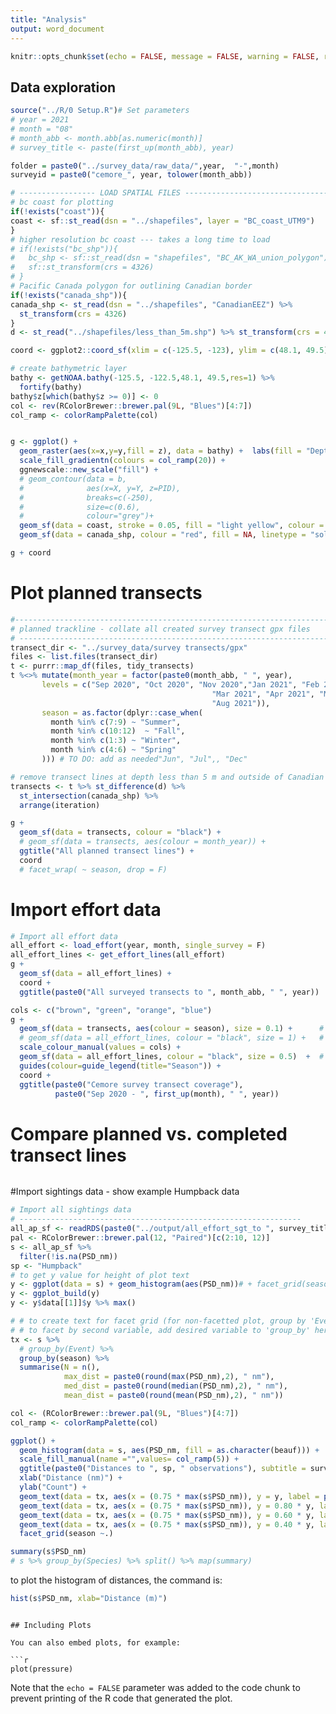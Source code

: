 ```yaml
---
title: "Analysis"
output: word_document
---
```


```r
knitr::opts_chunk$set(echo = FALSE, message = FALSE, warning = FALSE, results = FALSE)
```

## Data exploration


```r
source("../R/0 Setup.R")# Set parameters
# year = 2021
# month = "08"
# month_abb <- month.abb[as.numeric(month)]
# survey_title <- paste(first_up(month_abb), year) 
```

```r
folder = paste0("../survey_data/raw_data/",year,  "-",month)
surveyid = paste0("cemore_", year, tolower(month_abb))
```

```r
# ----------------- LOAD SPATIAL FILES --------------------------------
# bc coast for plotting
if(!exists("coast")){
coast <- sf::st_read(dsn = "../shapefiles", layer = "BC_coast_UTM9")
}
# higher resolution bc coast --- takes a long time to load
# if(!exists("bc_shp")){
#   bc_shp <- sf::st_read(dsn = "shapefiles", "BC_AK_WA_union_polygon") %>%
#   sf::st_transform(crs = 4326)
# }
# Pacific Canada polygon for outlining Canadian border
if(!exists("canada_shp")){
canada_shp <- st_read(dsn = "../shapefiles", "CanadianEEZ") %>%
  st_transform(crs = 4326)
}
d <- st_read("../shapefiles/less_than_5m.shp") %>% st_transform(crs = 4326)

coord <- ggplot2::coord_sf(xlim = c(-125.5, -123), ylim = c(48.1, 49.5), crs = sf::st_crs(4326)) 

# create bathymetric layer
bathy <- getNOAA.bathy(-125.5, -122.5,48.1, 49.5,res=1) %>% 
  fortify(bathy) 
bathy$z[which(bathy$z >= 0)] <- 0
col <- rev(RColorBrewer::brewer.pal(9L, "Blues")[4:7])
col_ramp <- colorRampPalette(col)


g <- ggplot() + 
  geom_raster(aes(x=x,y=y,fill = z), data = bathy) +  labs(fill = "Depth (m)") +
  scale_fill_gradientn(colours = col_ramp(20)) +
  ggnewscale::new_scale("fill") +
  # geom_contour(data = b, 
  #              aes(x=X, y=Y, z=PID),
  #              breaks=c(-250),
  #              size=c(0.6),
  #              colour="grey")+
  geom_sf(data = coast, stroke = 0.05, fill = "light yellow", colour = "grey 60")+
  geom_sf(data = canada_shp, colour = "red", fill = NA, linetype = "solid") 

g + coord
```

# Plot planned transects
```r
#-------------------------------------------------------------------------------
# planned trackline - collate all created survey transect gpx files
# ------------------------------------------------------------------------------
transect_dir <- "../survey_data/survey transects/gpx"
files <- list.files(transect_dir)
t <- purrr::map_df(files, tidy_transects) 
t %<>% mutate(month_year = factor(paste0(month_abb, " ", year),
       levels = c("Sep 2020", "Oct 2020", "Nov 2020","Jan 2021", "Feb 2021",
                                             "Mar 2021", "Apr 2021", "May 2021", "Jun 2021", "Jul 2021",
                                             "Aug 2021")),
       season = as.factor(dplyr::case_when(
         month %in% c(7:9) ~ "Summer",
         month %in% c(10:12)  ~ "Fall",
         month %in% c(1:3) ~ "Winter",
         month %in% c(4:6) ~ "Spring"
       ))) # TO DO: add as needed"Jun", "Jul",, "Dec"

# remove transect lines at depth less than 5 m and outside of Canadian waters
transects <- t %>% st_difference(d) %>% 
  st_intersection(canada_shp) %>% 
  arrange(iteration) 

g +
  geom_sf(data = transects, colour = "black") +
  # geom_sf(data = transects, aes(colour = month_year)) +
  ggtitle("All planned transect lines") +
  coord 
  # facet_wrap( ~ season, drop = F)
```
# Import effort data
```r
# Import all effort data
all_effort <- load_effort(year, month, single_survey = F)
all_effort_lines <- get_effort_lines(all_effort)
g +
  geom_sf(data = all_effort_lines) +
  coord + 
  ggtitle(paste0("All surveyed transects to ", month_abb, " ", year))

cols <- c("brown", "green", "orange", "blue")
g + 
  geom_sf(data = transects, aes(colour = season), size = 0.1) +      # PLANNED
  # geom_sf(data = all_effort_lines, colour = "black", size = 1) +   # ON-EFFORT  # ON-EFFORT
  scale_colour_manual(values = cols) +
  geom_sf(data = all_effort_lines, colour = "black", size = 0.5)  +  # ON-EFFORT
  guides(colour=guide_legend(title="Season")) +
  coord +
  ggtitle(paste0("Cemore survey transect coverage"),
          paste0("Sep 2020 - ", first_up(month), " ", year))
```

# Compare planned vs. completed transect lines
```r


```

#Import sightings data - show example Humpback data
```r
# Import all sightings data
# ---------------------------------------------------------------
all_ap_sf <- readRDS(paste0("../output/all_effort_sgt_to ", survey_title, ".rds"))
pal <- RColorBrewer::brewer.pal(12, "Paired")[c(2:10, 12)]
s <- all_ap_sf %>%
  filter(!is.na(PSD_nm))
sp <- "Humpback"
# to get y value for height of plot text
y <- ggplot(data = s) + geom_histogram(aes(PSD_nm))# + facet_grid(season ~ Species)
y <- ggplot_build(y)
y <- y$data[[1]]$y %>% max()

# # to create text for facet grid (for non-facetted plot, group by 'Event') to get only one line for plot text
# # to facet by second variable, add desired variable to 'group_by' here
tx <- s %>%
  # group_by(Event) %>%
  group_by(season) %>%
  summarise(N = n(),
            max_dist = paste0(round(max(PSD_nm),2), " nm"),
            med_dist = paste0(round(median(PSD_nm),2), " nm"),
            mean_dist = paste0(round(mean(PSD_nm),2), " nm"))

col <- (RColorBrewer::brewer.pal(9L, "Blues")[4:7])
col_ramp <- colorRampPalette(col)

ggplot() +
  geom_histogram(data = s, aes(PSD_nm, fill = as.character(beauf))) +
  scale_fill_manual(name ="",values= col_ramp(5)) +
  ggtitle(paste0("Distances to ", sp, " observations"), subtitle = survey_title) +
  xlab("Distance (nm)") +
  ylab("Count") +
  geom_text(data = tx, aes(x = (0.75 * max(s$PSD_nm)), y = y, label = paste0("N = ", N))) +
  geom_text(data = tx, aes(x = (0.75 * max(s$PSD_nm)), y = 0.80 * y, label = paste0("Max distance = ", max_dist))) +
  geom_text(data = tx, aes(x = (0.75 * max(s$PSD_nm)), y = 0.60 * y, label = paste0("Median distance = ", med_dist))) +
  geom_text(data = tx, aes(x = (0.75 * max(s$PSD_nm)), y = 0.40 * y, label = paste0("Mean distance = ", mean_dist))) +
  facet_grid(season ~.)

```

```r
summary(s$PSD_nm)
# s %>% group_by(Species) %>% split() %>% map(summary)
```

 to plot the histogram of distances, the command is:

```r
hist(s$PSD_nm, xlab="Distance (m)")
```

```

## Including Plots

You can also embed plots, for example:

```r
plot(pressure)
```

Note that the `echo = FALSE` parameter was added to the code chunk to prevent printing of the R code that generated the plot.
